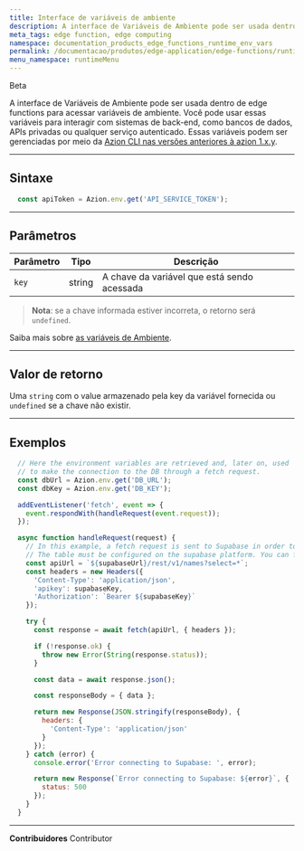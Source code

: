 ```yaml
---
title: Interface de variáveis de ambiente
description: A interface de Variáveis de Ambiente pode ser usada dentro de edge functions para acessar variáveis de ambiente. Você pode usar essas variáveis para interagir com sistemas de back-end, como bancos de dados, APIs privadas ou qualquer serviço autenticado.
meta_tags: edge function, edge computing
namespace: documentation_products_edge_functions_runtime_env_vars
permalink: /documentacao/produtos/edge-application/edge-functions/runtime/api-reference/environment-variables/
menu_namespace: runtimeMenu
---
```



<Badge variant="accent">
  Beta
</Badge>

A interface de Variáveis de Ambiente pode ser usada dentro de edge functions para acessar variáveis de ambiente. Você pode usar essas variáveis para interagir com sistemas de back-end, como bancos de dados, APIs privadas ou qualquer serviço autenticado. Essas variáveis podem ser gerenciadas por meio da [Azion CLI nas versões anteriores à azion 1.x.y](/en/documentation/products/cli/variables/).

---

## Sintaxe

```javascript
  const apiToken = Azion.env.get('API_SERVICE_TOKEN');
```

---

## Parâmetros

| Parâmetro | Tipo | Descrição |
| - | - | - |
| `key` | string | A chave da variável que está sendo acessada |

> **Nota**: se a chave informada estiver incorreta, o retorno será `undefined`.

Saiba mais sobre [as variáveis de Ambiente](/pt-br/documentacao/produtos/edge-functions/environment-variables/).

---

## Valor de retorno

Uma `string` com o value armazenado pela key da variável fornecida ou `undefined` se a chave não existir.

---

## Exemplos

```javascript
  // Here the environment variables are retrieved and, later on, used
  // to make the connection to the DB through a fetch request.
  const dbUrl = Azion.env.get('DB_URL');
  const dbKey = Azion.env.get('DB_KEY');

  addEventListener('fetch', event => {
    event.respondWith(handleRequest(event.request));
  });

  async function handleRequest(request) {
    // In this example, a fetch request is sent to Supabase in order to retrieve a list of names from a pre-defined table.
    // The table must be configured on the supabase platform. You can find its base URL and key there as well.
    const apiUrl = `${supabaseUrl}/rest/v1/names?select=*`;
    const headers = new Headers({
      'Content-Type': 'application/json',
      'apikey': supabaseKey,
      'Authorization': `Bearer ${supabaseKey}`
    });

    try {
      const response = await fetch(apiUrl, { headers });

      if (!response.ok) {
        throw new Error(String(response.status));
      }

      const data = await response.json();

      const responseBody = { data };

      return new Response(JSON.stringify(responseBody), {
        headers: {
          'Content-Type': 'application/json'
        }
      });
    } catch (error) {
      console.error('Error connecting to Supabase: ', error);

      return new Response(`Error connecting to Supabase: ${error}`, {
        status: 500
      });
    }
  }
```



---


**Contribuidores** <ContributorList>Contributor</ContributorList>
